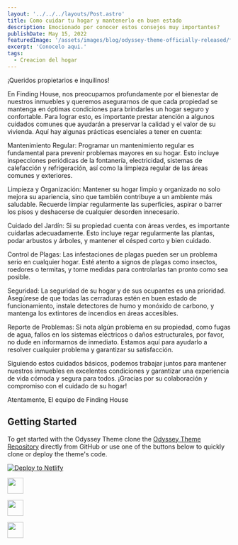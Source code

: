 ```yaml
---
layout: '../../../layouts/Post.astro'
title: Como cuidar tu hogar y mantenerlo en buen estado
description: Emocionado por conocer estos consejos muy importantes?
publishDate: May 15, 2022
featuredImage: '/assets/images/blog/odyssey-theme-officially-released/featured.jpg'
excerpt: 'Conocelo aqui.'
tags: 
  - Creacion del hogar
---
```



¡Queridos propietarios e inquilinos!

En Finding House, nos preocupamos profundamente por el bienestar de nuestros inmuebles y queremos asegurarnos de que cada propiedad se mantenga en óptimas condiciones para brindarles un hogar seguro y confortable. Para lograr esto, es importante prestar atención a algunos cuidados comunes que ayudarán a preservar la calidad y el valor de su vivienda. Aquí hay algunas prácticas esenciales a tener en cuenta:

Mantenimiento Regular: Programar un mantenimiento regular es fundamental para prevenir problemas mayores en su hogar. Esto incluye inspecciones periódicas de la fontanería, electricidad, sistemas de calefacción y refrigeración, así como la limpieza regular de las áreas comunes y exteriores.

Limpieza y Organización: Mantener su hogar limpio y organizado no solo mejora su apariencia, sino que también contribuye a un ambiente más saludable. Recuerde limpiar regularmente las superficies, aspirar o barrer los pisos y deshacerse de cualquier desorden innecesario.

Cuidado del Jardín: Si su propiedad cuenta con áreas verdes, es importante cuidarlas adecuadamente. Esto incluye regar regularmente las plantas, podar arbustos y árboles, y mantener el césped corto y bien cuidado.

Control de Plagas: Las infestaciones de plagas pueden ser un problema serio en cualquier hogar. Esté atento a signos de plagas como insectos, roedores o termitas, y tome medidas para controlarlas tan pronto como sea posible.

Seguridad: La seguridad de su hogar y de sus ocupantes es una prioridad. Asegúrese de que todas las cerraduras estén en buen estado de funcionamiento, instale detectores de humo y monóxido de carbono, y mantenga los extintores de incendios en áreas accesibles.

Reporte de Problemas: Si nota algún problema en su propiedad, como fugas de agua, fallos en los sistemas eléctricos o daños estructurales, por favor, no dude en informarnos de inmediato. Estamos aquí para ayudarlo a resolver cualquier problema y garantizar su satisfacción.

Siguiendo estos cuidados básicos, podemos trabajar juntos para mantener nuestros inmuebles en excelentes condiciones y garantizar una experiencia de vida cómoda y segura para todos. ¡Gracias por su colaboración y compromiso con el cuidado de su hogar!

Atentamente,
El equipo de Finding House


## Getting Started

To get started with the Odyssey Theme clone the [Odyssey Theme Repository](https://github.com/littlesticksdev/odyssey-theme) directly from GitHub or use one of the buttons below to quickly clone or deploy the theme's code.

[![Deploy to Netlify](https://www.netlify.com/img/deploy/button.svg)](https://app.netlify.com/start/deploy?repository=https://github.com/littlesticksdev/odyssey-theme)

<p>
  <a href="https://stackblitz.com/github/littlesticksdev/odyssey-theme/tree/main/theme">
  <img src="https://developer.stackblitz.com/img/open_in_stackblitz.svg" height="36px" />
  </a>
</p>
<p>
  <a href="https://codesandbox.io/s/github/littlesticksdev/odyssey-theme/tree/main/theme">
  <img src="/assets/images/badges/open-in-codesandbox.svg" height="36px" />
  </a>
</p>
<p>
  <a href="https://gitpod.io/#https://github.com/littlesticksdev/odyssey-theme/tree/main/theme">
  <img src="/assets/images/badges/open-in-gitpod.svg" height="36px" />
  </a>
</p>

